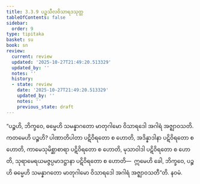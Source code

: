 ```yaml
---
title: 3.3.9 ပဉ္စသီလဝိသာရဒသုတ္တ
tableOfContents: false
sidebar:
  order: 9
type: tipitaka
basket: su
book: sn
review:
  current: review
  updated: '2025-10-27T21:49:20.513329'
  updated_by: ''
  notes: ''
  history:
  - state: review
    date: '2025-10-27T21:49:20.513329'
    updated_by: ''
    notes: ''
    previous_state: draft
---
```



<ReviewStatus review={frontmatter.review} showDetails={true} />

<HypothesisAnnotation frontmatter={frontmatter} />

<DynamicBreadcrumb />

<Division number="312" book="sn" e="ch" v="18" p="325">

<Paragraph number="1316" book="sn">
“ပဉ္စဟိ, ဘိက္ခဝေ, ဓမ္မေဟိ သမန္နာဂတော မာတုဂါမော ဝိသာရဒေါ အဂါရံ အဇ္ဈာဝသတိ. ကတမေဟိ ပဉ္စဟိ? ပါဏာတိပါတာ ပဋိဝိရတော စ ဟောတိ, အဒိန္နာဒါနာ ပဋိဝိရတော စ ဟောတိ, ကာမေသုမိစ္ဆာစာရာ ပဋိဝိရတော စ ဟောတိ, မုသာဝါဒါ ပဋိဝိရတော စ ဟောတိ, သုရာမေရယမဇ္ဇပ္ပမာဒဋ္ဌာနာ ပဋိဝိရတော စ ဟောတိ—  ဣမေဟိ ခေါ, ဘိက္ခဝေ, ပဉ္စဟိ ဓမ္မေဟိ သမန္နာဂတော မာတုဂါမော ဝိသာရဒေါ အဂါရံ အဇ္ဈာဝသတီ”တိ.

</Paragraph>
</Division>

<Paragraph number="1317" type="center" book="sn">
နဝမံ.
</Paragraph>